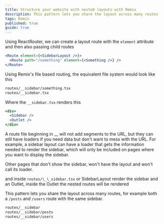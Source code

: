 ```yaml
---
title: Structure your website with nested layouts with Remix
description: This pattern lets you share the layout across many routes, for example both a `/posts` and `/users` route with the same sidebar
tags: Remix
published: true
guide: true
---
```


Using ReactRouter, we can create a layout route with the `element` attribute and then also passing child routes

```jsx
<Route element={<SidebarLayout />}>
  <Route path="/something" element={<Something />} />
</Route>
```

Using Remix's file based routing, the equivalent file system would look like this

```sh
routes/__sidebar/something.tsx
routes/__sidebar.tsx
```

Where the `__sidebar.tsx` renders this

```jsx
<div>
  <Sidebar />
  <Outlet />
</div>
```

A route file beginning in \_\_ will not add segments to the URL, but they can still have loaders if you need data but don't want to mess with the URL. For example, a sidebar layout can have a loader that gets the information needed to render the sidebar, which will only be included on pages where you want to display the sidebar.

Other pages that don't show the sidebar, won't have the layout and won't call its loader.

and inside `routes/\_\_sidebar.tsx` or SidebarLayout render the sidebar and an Outlet, inside the Outlet the nested routes will be rendered

This pattern lets you share the layout across many routes, for example both a `/posts` and `/users` route with the same sidebar.

```sh
routes/__sidebar
routes/__sidebar/posts
routes/__sidebar/users
```
